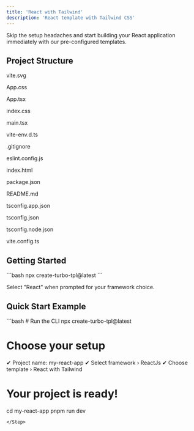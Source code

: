 ```yaml
---
title: 'React with Tailwind'
description: 'React template with Tailwind CSS'
---
```


Skip the setup headaches and start building your React application immediately with our pre-configured templates.

## Project Structure

   <div className="relative flex h-[400px] w-full flex-col items-center justify-center overflow-hidden rounded-lg border bg-background md:shadow-xl">
    <Tree
  className="overflow-hidden rounded-md bg-background p-2"
  initialSelectedId="1"
  initialExpandedItems={["1","2","3","4","5","6","7","8","9","10","11","12","13","14","15","16"]}
  elements={[
    {
        id: "1",
        name: "React with Tailwind",
        children: [
            {
                id: "2",
                name: "public",
                children : [
                    {
                        id: "3",
                        name: "vite.svg"
                    }  
                ]
            },
            {
                id: "4",
                name: "src",
                children:[
                    {
                        id: "5",
                    name: "App.css"
                    },
                    {
                        id: "6",
                        name: "App.tsx"
                    },
                    {
                        id: "7",
                        name: "index.css"
                    },
                    {
                        id: "8",
                        name: "main.tsx"
                    },
                    {
                        id: "9",
                        name: "vite-env.d.ts"
                    }
                ]
            },
            {
                id: "10",
                name: ".gitignore"
            },
            {
                id: "11",
                name: "eslint.config.js"
            },
            {
                id: "12",
                name: "index.html"
            },
            {
                id: "13",
                name: "package.json"
            },
            {
                id: "14",
                name: "README.md"
            },
            {
                id: "15",
                name: "tsconfig.app.json"
            },
            {
                id: "16",
                name: "tsconfig.json"
            },
            {
                id: "17",
                name: "tsconfig.node.json"
            },
            {
                id: "18",  
                name: "vite.config.ts"
            }
        ]
    }
  ]}>

  <Folder element="React with Tailwind" value="1">
    <Folder element="public" value="2">
        <File value="3"><p>vite.svg</p></File>
    </Folder>
    <Folder element="src" value="4">
        <File value="5"><p>App.css</p></File>
        <File value="6"><p>App.tsx</p></File>
        <File value="7"><p>index.css</p></File>
        <File value="8"><p>main.tsx</p></File>
        <File value="9"><p>vite-env.d.ts</p></File>
    </Folder>
    <File value="10"><p>.gitignore</p></File>
    <File value="11"><p>eslint.config.js</p></File>
    <File value="12"><p>index.html</p></File>
    <File value="13"><p>package.json</p></File>
    <File value="14"><p>README.md</p></File>
    <File value="15"><p>tsconfig.app.json</p></File>
    <File value="16"><p>tsconfig.json</p></File>
    <File value="17"><p>tsconfig.node.json</p></File>
    <File value="18"><p>vite.config.ts</p></File>
  </Folder>
  </Tree>


   </div>



## Getting Started

<Step>
```bash
npx create-turbo-tpl@latest
```

Select "React" when prompted for your framework choice.
</Step>

## Quick Start Example

<Step copyCommand={false}>
```bash
# Run the CLI
npx create-turbo-tpl@latest

# Choose your setup
✔ Project name: my-react-app
✔ Select framework › ReactJs
✔ Choose template › React with Tailwind

# Your project is ready!
cd my-react-app
pnpm run dev
```
</Step>